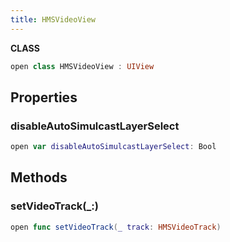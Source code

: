 ```yaml
---
title: HMSVideoView
---
```


**CLASS**

```swift
open class HMSVideoView : UIView
```

## Properties

### disableAutoSimulcastLayerSelect

```swift
open var disableAutoSimulcastLayerSelect: Bool
```

## Methods

### setVideoTrack(\_:)

```swift
open func setVideoTrack(_ track: HMSVideoTrack)
```
